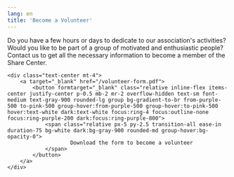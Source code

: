 ```yaml
---
lang: en
title: 'Become a Volunteer'
---
```


<section>
	<p>
		Do you have a few hours or days to dedicate to our association's activities? Would you like to be part of a group of
		motivated and enthusiastic people? Contact us to get all the necessary information to become a member of the Share
		Center.
	</p>

    <div class="text-center mt-4">
    	<a target="_blank" href="/volunteer-form.pdf">
    		<button formtarget="_blank" class="relative inline-flex items-center justify-center p-0.5 mb-2 mr-2 overflow-hidden text-sm font-medium text-gray-900 rounded-lg group bg-gradient-to-br from-purple-500 to-pink-500 group-hover:from-purple-500 group-hover:to-pink-500 hover:text-white dark:text-white focus:ring-4 focus:outline-none focus:ring-purple-200 dark:focus:ring-purple-800">
    			<span class="relative px-5 py-2.5 transition-all ease-in duration-75 bg-white dark:bg-gray-900 rounded-md group-hover:bg-opacity-0">
    					Download the form to become a volunteer
    			</span>
    		</button>
    	</a>
    </div>

</section>
